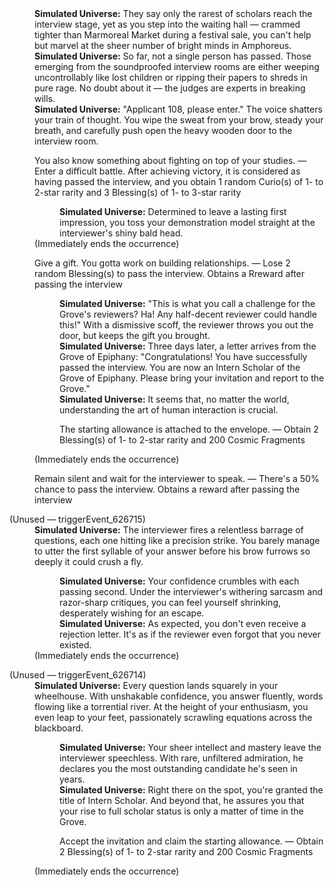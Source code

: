 {{Dialogue Start}}
:'''Simulated Universe:''' They say only the rarest of scholars reach the interview stage, yet as you step into the waiting hall &mdash; crammed tighter than Marmoreal Market during a festival sale, you can't help but marvel at the sheer number of bright minds in Amphoreus.
:'''Simulated Universe:''' So far, not a single person has passed. Those emerging from the soundproofed interview rooms are either weeping uncontrollably like lost children or ripping their papers to shreds in pure rage. No doubt about it &mdash; the judges are experts in breaking wills.
:'''Simulated Universe:''' "Applicant 108, please enter." The voice shatters your train of thought. You wipe the sweat from your brow, steady your breath, and carefully push open the heavy wooden door to the interview room.
:{{DIcon|Star}} You also know something about fighting on top of your studies. &mdash; Enter a difficult battle. After achieving victory, it is considered as having passed the interview, and you obtain 1 random Curio(s) of 1- to 2-star rarity and 3 Blessing(s) of 1- to 3-star rarity
::'''Simulated Universe:''' Determined to leave a lasting first impression, you toss your demonstration model straight at the interviewer's shiny bald head.
:;(Immediately ends the occurrence)
:{{DIcon|Star}} Give a gift. You gotta work on building relationships. &mdash; Lose 2 random Blessing(s) to pass the interview. Obtains a Rreward after passing the interview
::'''Simulated Universe:''' "This is what you call a challenge for the Grove's reviewers? Ha! Any half-decent reviewer could handle this!" With a dismissive scoff, the reviewer throws you out the door, but keeps the gift you brought.
::'''Simulated Universe:''' Three days later, a letter arrives from the Grove of Epiphany: "Congratulations! You have successfully passed the interview. You are now an Intern Scholar of the Grove of Epiphany. Please bring your invitation and report to the Grove."
::'''Simulated Universe:''' It seems that, no matter the world, understanding the art of human interaction is crucial.
::{{DIcon|Star}} The starting allowance is attached to the envelope. &mdash; Obtain 2 Blessing(s) of 1- to 2-star rarity and 200 Cosmic Fragments
:;(Immediately ends the occurrence)
:{{DIcon|Star}} Remain silent and wait for the interviewer to speak. &mdash; There's a 50% chance to pass the interview. Obtains a reward after passing the interview

;(Unused &mdash; triggerEvent_626715)
:'''Simulated Universe:''' The interviewer fires a relentless barrage of questions, each one hitting like a precision strike. You barely manage to utter the first syllable of your answer before his brow furrows so deeply it could crush a fly.
::'''Simulated Universe:''' Your confidence crumbles with each passing second. Under the interviewer's withering sarcasm and razor-sharp critiques, you can feel yourself shrinking, desperately wishing for an escape.
::'''Simulated Universe:''' As expected, you don't even receive a rejection letter. It's as if the reviewer even forgot that you never existed.
:;(Immediately ends the occurrence)

;(Unused &mdash; triggerEvent_626714)
:'''Simulated Universe:''' Every question lands squarely in your wheelhouse. With unshakable confidence, you answer fluently, words flowing like a torrential river. At the height of your enthusiasm, you even leap to your feet, passionately scrawling equations across the blackboard.
::'''Simulated Universe:''' Your sheer intellect and mastery leave the interviewer speechless. With rare, unfiltered admiration, he declares you the most outstanding candidate he's seen in years.
::'''Simulated Universe:''' Right there on the spot, you're granted the title of Intern Scholar. And beyond that, he assures you that your rise to full scholar status is only a matter of time in the Grove.
::{{DIcon|Star}} Accept the invitation and claim the starting allowance. &mdash; Obtain 2 Blessing(s) of 1- to 2-star rarity and 200 Cosmic Fragments
:;(Immediately ends the occurrence)
{{Dialogue End}}